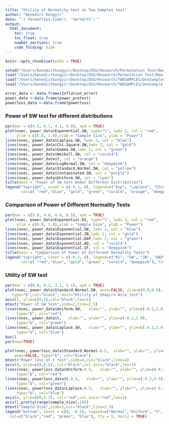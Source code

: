 ```yaml
---
title: "Utility of Normality test in Two Samples test"
author: "Benedict Kongyir"
date: "`r format(Sys.time(), '%m/%d/%Y')`"
output: 
  html_document:
    toc: true
    toc_float: true
    number_sections: true
    code_folding: hide
---
```

```r
knitr::opts_chunk$set(echo = TRUE)
```

```r
setwd("/Users/benedictkongyir/Desktop/OSU/Research/Permutation Test/New Simulations/Rmarkdown")
load("/Users/benedictkongyir/Desktop/OSU/Research/Permutation Test/New Simulations/Rmarkdown/OneSample_Inflation_error.RData")
load("/Users/benedictkongyir/Desktop/OSU/Research/TWOSAMPLES/OneSamples_pretest_power.RData")
load("/Users/benedictkongyir/Desktop/OSU/Research/TWOSAMPLES/OneSample_powerloss.RData")
```

```r
error_data <- data.frame(Inflation_error)
power_data <-data.frame(power_pretest)
powerloss_data <-data.frame(powerloss)
```

### Power of SW test for different distributions
```r
par(mar = c(4.5, 4.1, 4.1, 8.0), xpd = TRUE)
plot(nvec, power_data$Exponential.SW, type="l", lwd= 2, col = "red", 
     ylim = c(0.0, 1.0),xlab = "Sample Size", ylab = "Power")
lines(nvec, power_data$Laplace.SW, lwd= 2, col = "blue")
lines(nvec, power_data$Chi.Square.SW,lwd= 2, col = "gold")
lines(nvec, power_data$Gamma.SW,lwd= 2, col = "green")
lines(nvec, power_data$Weibull.SW, col = "coral4")
lines(nvec, power_data$t, col = "orange")
lines(nvec, power_data$LogNormal.SW, col = "deeppink")
lines(nvec, power_data$Standard.Normal.SW, col = "yellow")
lines(nvec, power_data$Contaminated.SW, col = "purple")
lines(nvec, power_data$Uniform.SW, col = "cyan")
title(main = "Power of SW test Under Different Distribution")
legend("topright", inset = c(-0.3, 0), legend=c("Exp", "Laplace", "Chisq", "Gamma", "Weibull", "t", "LogNormal","Std Normal", "contaminate", "Uniform"),
       col=c( "red","blue", "gold", "green", "coral4", "orange", "deeppink", "yellow", "purple", "cyan"), lty =1,cex = 0.8, title = "Distribution")
```



### Comparison of Power of Different Normality Tests
```r
par(mar = c(5.0, 4.0, 4.0, 6.5), xpd = TRUE)
plot(nvec, power_data$Exponential.KS, type="l", lwd= 2, col = "red", 
     ylim = c(0.0, 1.0),xlab = "Sample Size", ylab = "Power")
lines(nvec, power_data$Exponential.SW, lwd= 2, col = "blue")
lines(nvec, power_data$Exponential.JB,lwd= 2, col = "gold")
lines(nvec, power_data$Exponential.DAP,lwd= 2, col = "green")
lines(nvec, power_data$Exponential.AD, col = "coral4")
lines(nvec, power_data$Exponential.SF, col = "deeppink")
title(main = "Comparison of Power of Different Normality Tests")
legend("topright", inset = c(-0.2, 0), legend=c("KS", "SW", "JB", "DAP", "AD", "SF"),
       col=c( "red","blue", "gold", "green", "coral4", "deeppink"), lty =1,cex = 0.8, title = "Test Method")
```


### Utility of SW test
```r
par(mar = c(6.8, 4.1, 3.1, 5.1), xpd = TRUE)
plot(nvec, power_data$Standard.Normal.SW, axes=FALSE, ylim=c(0.0,0.9), xlab="", ylab="", 
   type="b",col="black", main="Utility of Shapiro Wilk test")
axis(2, ylim=c(0,1),col="black",las=1)  
mtext("Power of SW test",side=2,line=2.5)
lines(nvec, power_data$Uniform.SW,   xlab="", ylab="", ylim=c(-0.2,1.0), 
     type="b", col="red")
lines(nvec, power_data$t,   xlab="", ylab="", ylim=c(-0.2,1.0), 
     type="b", col="green")
lines(nvec, power_data$Laplace.SW,   xlab="", ylab="", ylim=c(-0.2,1.0), 
     type="b", col="blue")
box()
par(new=TRUE)

plot(nvec, powerloss_data$Standard.Normal.0.5,  xlab="", ylab="", ylim=c(-0.3,0.5), 
    axes=FALSE, type="b", col="black")
mtext("Power loss of t test",side=4,col="black",line=4) 
axis(4, ylim=c(0,0.5), col="black",col.axis="black",las=1)
lines(nvec, powerloss_data$Uniform.0.5,   xlab="", ylab="", ylim=c(-0.3,0.5), 
     type="b", col="red")
lines(nvec, powerloss_data$t.0.5,   xlab="", ylab="", ylim=c(-0.3,0.5), 
     type="b", col="green")
lines(nvec, powerloss_data$Laplace.0.5,   xlab="", ylab="", ylim=c(-0.3,0.5), 
     type="b", col="blue")
axis(4, ylim=c(0,0.2), col="red",col.axis="red",las=1)
axis(1,pretty(range(sample_size),10))
mtext("Sample Size",side=1,col="black",line=2.5)  
legend("bottom", inset = c(0, -0.5), legend=c("Normal","Uniform", "t", "LapLace"),
  col=c("black","red", "green", "blue"), lty = 5, horiz = TRUE)
```

